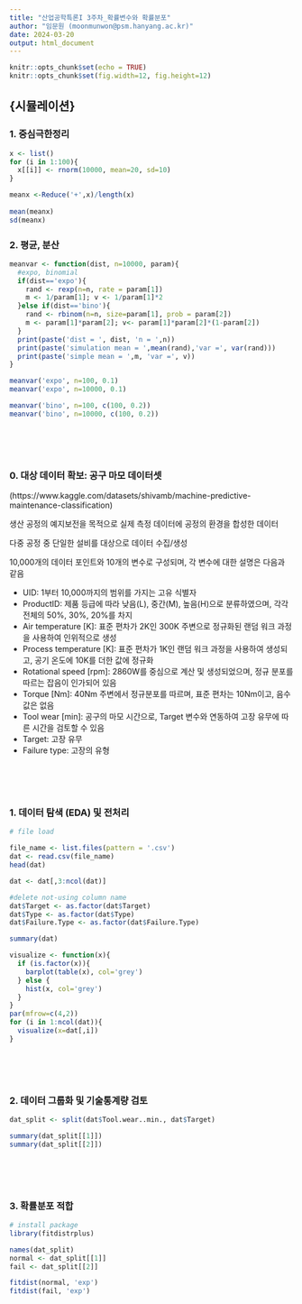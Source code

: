 ---
title: "산업공학특론I 3주차_확률변수와 확률분포"
author: "임문원 (moonmunwon@psm.hanyang.ac.kr)"
date: 2024-03-20
output: html_document
---

```{r setup, include=FALSE}
knitr::opts_chunk$set(echo = TRUE)
knitr::opts_chunk$set(fig.width=12, fig.height=12)
```


## {시뮬레이션}

### 1. 중심극한정리
```{r simulation}

x <- list()
for (i in 1:100){
  x[[i]] <- rnorm(10000, mean=20, sd=10)
}

meanx <-Reduce('+',x)/length(x) 
  
mean(meanx)
sd(meanx)

```

### 2. 평균, 분산

```{r simulation_mean_var}

meanvar <- function(dist, n=10000, param){
  #expo, binomial
  if(dist=='expo'){
    rand <- rexp(n=n, rate = param[1])
    m <- 1/param[1]; v <- 1/param[1]*2
  }else if(dist=='bino'){
    rand <- rbinom(n=n, size=param[1], prob = param[2])
    m <- param[1]*param[2]; v<- param[1]*param[2]*(1-param[2])
  }
  print(paste('dist = ', dist, 'n = ',n))
  print(paste('simulation mean = ',mean(rand),'var =', var(rand)))
  print(paste('simple mean = ',m, 'var =', v))
}

meanvar('expo', n=100, 0.1)
meanvar('expo', n=10000, 0.1)

meanvar('bino', n=100, c(100, 0.2))
meanvar('bino', n=10000, c(100, 0.2))

```



<br>
<br>
<br>

### 0. 대상 데이터 확보: 공구 마모 데이터셋
(https://www.kaggle.com/datasets/shivamb/machine-predictive-maintenance-classification)

생산 공정의 예지보전을 목적으로 실제 측정 데이터에 공정의 환경을 합성한 데이터

다중 공정 중 단일한 설비를 대상으로 데이터 수집/생성

10,000개의 데이터 포인트와 10개의 변수로 구성되며, 각 변수에 대한 설명은 다음과 같음

* UID: 1부터 10,000까지의 범위를 가지는 고유 식별자
* ProductID: 제품 등급에 따라 낮음(L), 중간(M), 높음(H)으로 분류하였으며, 각각 전체의 50%, 30%, 20%를 차지
* Air temperature [K]: 표준 편차가 2K인 300K 주변으로 정규화된 랜덤 워크 과정을 사용하여 인위적으로 생성
* Process temperature [K]: 표준 편차가 1K인 랜덤 워크 과정을 사용하여 생성되고, 공기 온도에 10K를 더한 값에 정규화
* Rotational speed [rpm]: 2860W를 중심으로 계산 및 생성되었으며, 정규 분포를 따르는 잡음이 인가되어 있음
* Torque [Nm]: 40Nm 주변에서 정규분포를 따르며, 표준 편차는 10Nm이고, 음수 값은 없음
* Tool wear [min]: 공구의 마모 시간으로, Target 변수와 연동하여 고장 유무에 따른 시간을 검토할 수 있음
* Target: 고장 유무
* Failure type: 고장의 유형

<br>
<br>
<br>

### 1. 데이터 탐색 (EDA) 및 전처리
```{r data_eda}
# file load

file_name <- list.files(pattern = '.csv')
dat <- read.csv(file_name)
head(dat)

dat <- dat[,3:ncol(dat)]

#delete not-using column name
dat$Target <- as.factor(dat$Target)
dat$Type <- as.factor(dat$Type)
dat$Failure.Type <- as.factor(dat$Failure.Type)

summary(dat)

visualize <- function(x){
  if (is.factor(x)){
    barplot(table(x), col='grey')
  } else {
    hist(x, col='grey')
  }
}
par(mfrow=c(4,2))
for (i in 1:ncol(dat)){
  visualize(x=dat[,i])
}

```

<br>
<br>
<br>

### 2. 데이터 그룹화 및 기술통계량 검토
```{r data_group}

dat_split <- split(dat$Tool.wear..min., dat$Target)

summary(dat_split[[1]])
summary(dat_split[[2]])
```

<br>
<br>
<br>

### 3. 확률분포 적합

```{r data_dist}
# install package
library(fitdistrplus)

names(dat_split)
normal <- dat_split[[1]]
fail <- dat_split[[2]]

fitdist(normal, 'exp')
fitdist(fail, 'exp')


```
